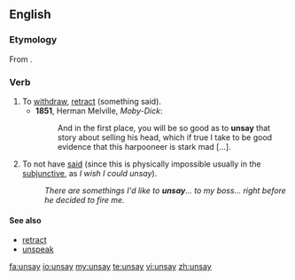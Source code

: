 ==English==

===Etymology===
From {{prefix|un|say}}.

===Verb===
{{en-verb|unsays|unsaying|unsaid|unsaid}}

# To [[withdraw]], [[retract]] (something said).
#*'''1851''', Herman Melville, ''Moby-Dick'':
#*:And in the first place, you will be so good as to '''unsay''' that story about selling his head, which if true I take to be good evidence that this harpooneer is stark mad [...].
#To not have [[said]] (since this is physically impossible usually in the [[subjunctive]], as ''I wish I could unsay'').
#:''There are somethings I'd like to '''unsay'''... to my boss... right before he decided to fire me.''

====See also====
* [[retract]]
* [[unspeak]]

[[fa:unsay]]
[[io:unsay]]
[[my:unsay]]
[[te:unsay]]
[[vi:unsay]]
[[zh:unsay]]
